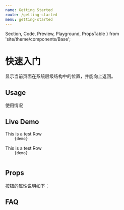 ```yaml
---
name: Getting Started
route: /getting-started
menu: getting-started
---
```

  Section,
  Code,
  Preview,
  Playground,
  PropsTable
} from 'site/theme/components/Base';


# 快速入门

显示当前页面在系统层级结构中的位置，并能向上返回。

## Usage

使用情况

## Live Demo

<Section>
  <Preview>
     <Playground>
       <Row>
       This is a test Row
       </Row>
     </Playground>
     
  </Preview>
  <Code>
    {demo}
  </Code>
</Section>

<Section>
  <Preview>
     <Playground>
       <Row>
       This is a test Row
       </Row>
     </Playground>

  </Preview>
  <Code>
    {demo}
  </Code>
</Section>

## Props

按钮的属性说明如下：

<PropsTable of={Row} />

## FAQ

